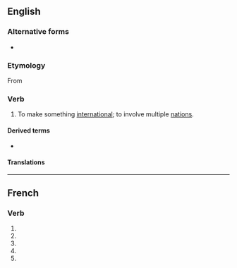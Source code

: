 {{also|internationalisé}}
==English==

===Alternative forms===
* {{l|en|internationalize}}

===Etymology===
From {{suffix|en|international|ise}}

===Verb===
{{en-verb}}

# {{lb|en|British spelling}} To make something [[international]]; to involve multiple [[nation]]s.

====Derived terms====
* {{l|en|internationalisation, internationalist}}

====Translations====
{{trans-see|to make international|internationalize}}

----

==French==

===Verb===
{{head|fr|verb form}}

# {{inflection of|fr|internationaliser||1|s|pres|indc}}
# {{inflection of|fr|internationaliser||3|s|pres|indc}}
# {{inflection of|fr|internationaliser||1|s|pres|subj}}
# {{inflection of|fr|internationaliser||3|s|pres|subj}}
# {{inflection of|fr|internationaliser||2|s|impr}}